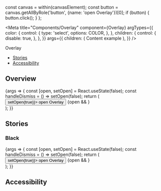 
  const canvas = within(canvasElement);
  const button = canvas.getAllByRole('button', {name: 'open Overlay'})[0];
  if (button) {
    button.click();
  }
};

<Meta
  title="Components/Overlay"
  component={Overlay}
  argTypes={{
    color: {
      control: {
        type: 'select',
        options: COLOR,
      },
    },
    children: {
      control: {
        disable: true,
      },
    },
  }}
  args={{
    children: (
      <Flex fullHeight alignItems="center">
        <Box color="white">Content example</Box>
      </Flex>
    ),
  }}
/>

<PageHeader>Overlay</PageHeader>

- [Stories](#stories)
- [Accessibility](#accessibility)

## Overview

<Canvas>
  <Story name="Default" play={play}>
    {args => {
      const [open, setOpen] = React.useState(false);
      const handleDismiss = () => setOpen(false);
      return (
        <div>
          <Button type="solid-indigo" onClick={() => setOpen(true)}>
            open Overlay
          </Button>
          {open && <Overlay {...args} onClick={handleDismiss} />}
        </div>
      );
    }}
  </Story>
</Canvas>

<ArgsTable story="Default" />

## Stories

### Black

<Canvas>
  <Story name="Black" args={{color: 'black'}}>
    {args => {
      const [open, setOpen] = React.useState(false);
      const handleDismiss = () => setOpen(false);
      return (
        <div>
          <Button type="solid-indigo" onClick={() => setOpen(true)}>
            open Overlay
          </Button>
          {open && <Overlay {...args} onClick={handleDismiss} />}
        </div>
      );
    }}
  </Story>
</Canvas>

## Accessibility

<OverlayA11y />
